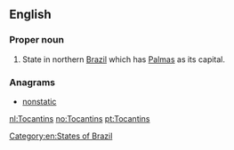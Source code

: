 ==English==
{{wikipedia}}

===Proper noun===
{{en-proper noun}}

# State in northern [[Brazil]] which has [[Palmas]] as its capital.

===Anagrams===
* [[nonstatic#English|nonstatic]]


[[Category:en:States of Brazil]]

[[nl:Tocantins]]
[[no:Tocantins]]
[[pt:Tocantins]]